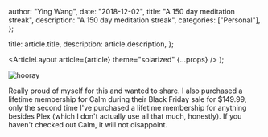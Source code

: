 
  author: "Ying Wang",
  date: "2018-12-02",
  title: "A 150 day meditation streak",
  description: "A 150 day meditation streak",
  categories: ["Personal"],
};

  title: article.title,
  description: article.description,
};

  <ArticleLayout article={article} theme="solarized" {...props} />
);

![hooray](/img/posts/2018/12/02/150_day_streak_1.jpg)

Really proud of myself for this and wanted to share. I also purchased a lifetime
membership for Calm during their Black Friday sale for $149.99, only the second
time I've purchased a lifetime membership for anything besides Plex (which I
don't actually use all that much, honestly). If you haven't checked out Calm, it
will not disappoint.
